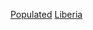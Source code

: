 {{Commons category|Populated places in Liberia}}

[[Category:利比里亞地理|Populated]]
[[Category:非洲各國聚居地|Liberia]]